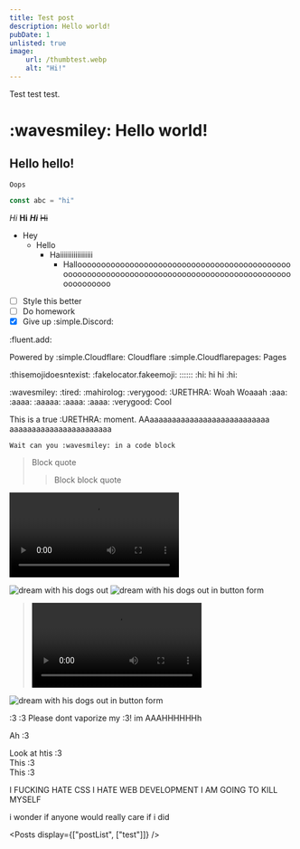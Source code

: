 ```yaml
---
title: Test post
description: Hello world!
pubDate: 1
unlisted: true
image:
    url: /thumbtest.webp
    alt: "Hi!"
---
```


Test test test.
# :wavesmiley: Hello world!
## Hello hello!
`Oops`
```ts
const abc = "hi"
```
*Hi* **Hi** ***Hi*** ~~Hi~~
- Hey
    - Hello
        - Haiiiiiiiiiiiiiiiii
            - Hallooooooooooooooooooooooooooooooooooooooooooooooooooooooooooooooooooooooooooooooooooooooooooooooooooooooo
- [ ] Style this better
- [ ] Do homework
- [X] Give up :simple.Discord:

:fluent.add:

Powered by :simple.Cloudflare: Cloudflare :simple.Cloudflarepages: Pages

:thisemojidoesntexist: :fakelocator.fakeemoji: :::::: :hi: hi hi :hi:

:wavesmiley: :tired: :mahirolog: :verygood: :URETHRA: Woah Woaaah :aaa: :aaaa: :aaaaa: :aaaa: :aaaa: :verygood: Cool

This is a true :URETHRA: moment. AAaaaaaaaaaaaaaaaaaaaaaaaaaaa aaaaaaaaaaaaaaaaaaaaaaa

```
Wait can you :wavesmiley: in a code block
```

> Block quote
>> Block block quote

<p><video src="https://pfile.glitch.me/file/Rqx7n" controls /></p>

![dream with his dogs out](https://fyle.uk/dream)
![dream with his dogs out in button form](https://fyle.uk/fgBjB)

> <p><video src="https://pfile.glitch.me/file/Rqx7n" controls /><br />![dream with his dogs out](https://fyle.uk/dream)
![dream with his dogs out in button form](https://fyle.uk/fgBjB)</p>

:3 :3 Please dont vaporize my :3!
im AAAHHHHHHh

Ah :3

Look at htis :3<br />
This :3<br />
This :3

I FUCKING HATE CSS I HATE WEB DEVELOPMENT I AM GOING TO KILL MYSELF

i wonder if anyone would really care if i did

<Posts display={["postList", ["test"]]} />